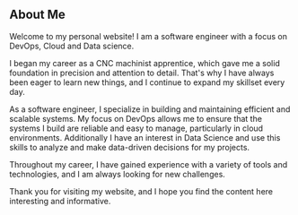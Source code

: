 ## About Me

Welcome to my personal website! I am a software engineer with a focus on DevOps, Cloud and Data science.

I began my career as a CNC machinist apprentice, which gave me a solid foundation in precision and attention to detail.
That's why I have always been eager to learn new things, and I continue to expand my skillset every day.

As a software engineer, I specialize in building and maintaining efficient and scalable systems.
My focus on DevOps allows me to ensure that the systems I build are reliable and easy to manage, particularly in cloud environments.
Additionally I have an interest in Data Science and use this skills to analyze and make data-driven decisions for my projects.

Throughout my career, I have gained experience with a variety of tools and technologies, and I am always looking for new challenges.

Thank you for visiting my website, and I hope you find the content here interesting and informative.
